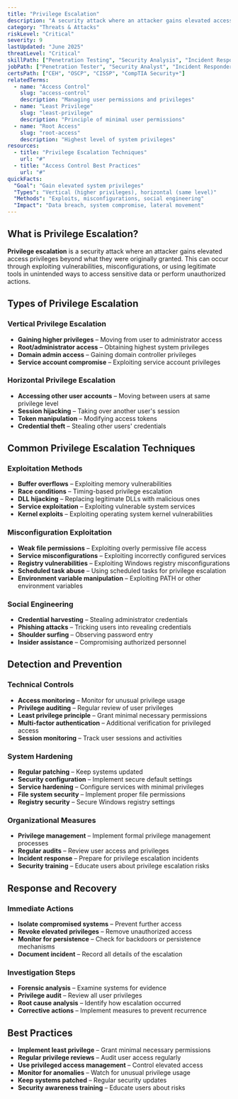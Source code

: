 ```yaml
---
title: "Privilege Escalation"
description: "A security attack where an attacker gains elevated access privileges beyond what they were originally granted, often to access sensitive data or perform unauthorized actions"
category: "Threats & Attacks"
riskLevel: "Critical"
severity: 9
lastUpdated: "June 2025"
threatLevel: "Critical"
skillPath: ["Penetration Testing", "Security Analysis", "Incident Response", "System Administration"]
jobPath: ["Penetration Tester", "Security Analyst", "Incident Responder", "System Administrator"]
certsPath: ["CEH", "OSCP", "CISSP", "CompTIA Security+"]
relatedTerms:
  - name: "Access Control"
    slug: "access-control"
    description: "Managing user permissions and privileges"
  - name: "Least Privilege"
    slug: "least-privilege"
    description: "Principle of minimal user permissions"
  - name: "Root Access"
    slug: "root-access"
    description: "Highest level of system privileges"
resources:
  - title: "Privilege Escalation Techniques"
    url: "#"
  - title: "Access Control Best Practices"
    url: "#"
quickFacts:
  "Goal": "Gain elevated system privileges"
  "Types": "Vertical (higher privileges), horizontal (same level)"
  "Methods": "Exploits, misconfigurations, social engineering"
  "Impact": "Data breach, system compromise, lateral movement"
---
```


## What is Privilege Escalation?

**Privilege escalation** is a security attack where an attacker gains elevated access privileges beyond what they were originally granted. This can occur through exploiting vulnerabilities, misconfigurations, or using legitimate tools in unintended ways to access sensitive data or perform unauthorized actions.

## Types of Privilege Escalation

### **Vertical Privilege Escalation**
- **Gaining higher privileges** – Moving from user to administrator access
- **Root/administrator access** – Obtaining highest system privileges
- **Domain admin access** – Gaining domain controller privileges
- **Service account compromise** – Exploiting service account privileges

### **Horizontal Privilege Escalation**
- **Accessing other user accounts** – Moving between users at same privilege level
- **Session hijacking** – Taking over another user's session
- **Token manipulation** – Modifying access tokens
- **Credential theft** – Stealing other users' credentials

## Common Privilege Escalation Techniques

### **Exploitation Methods**
- **Buffer overflows** – Exploiting memory vulnerabilities
- **Race conditions** – Timing-based privilege escalation
- **DLL hijacking** – Replacing legitimate DLLs with malicious ones
- **Service exploitation** – Exploiting vulnerable system services
- **Kernel exploits** – Exploiting operating system kernel vulnerabilities

### **Misconfiguration Exploitation**
- **Weak file permissions** – Exploiting overly permissive file access
- **Service misconfigurations** – Exploiting incorrectly configured services
- **Registry vulnerabilities** – Exploiting Windows registry misconfigurations
- **Scheduled task abuse** – Using scheduled tasks for privilege escalation
- **Environment variable manipulation** – Exploiting PATH or other environment variables

### **Social Engineering**
- **Credential harvesting** – Stealing administrator credentials
- **Phishing attacks** – Tricking users into revealing credentials
- **Shoulder surfing** – Observing password entry
- **Insider assistance** – Compromising authorized personnel

## Detection and Prevention

### **Technical Controls**
- **Access monitoring** – Monitor for unusual privilege usage
- **Privilege auditing** – Regular review of user privileges
- **Least privilege principle** – Grant minimal necessary permissions
- **Multi-factor authentication** – Additional verification for privileged access
- **Session monitoring** – Track user sessions and activities

### **System Hardening**
- **Regular patching** – Keep systems updated
- **Security configuration** – Implement secure default settings
- **Service hardening** – Configure services with minimal privileges
- **File system security** – Implement proper file permissions
- **Registry security** – Secure Windows registry settings

### **Organizational Measures**
- **Privilege management** – Implement formal privilege management processes
- **Regular audits** – Review user access and privileges
- **Incident response** – Prepare for privilege escalation incidents
- **Security training** – Educate users about privilege escalation risks

## Response and Recovery

### **Immediate Actions**
- **Isolate compromised systems** – Prevent further access
- **Revoke elevated privileges** – Remove unauthorized access
- **Monitor for persistence** – Check for backdoors or persistence mechanisms
- **Document incident** – Record all details of the escalation

### **Investigation Steps**
- **Forensic analysis** – Examine systems for evidence
- **Privilege audit** – Review all user privileges
- **Root cause analysis** – Identify how escalation occurred
- **Corrective actions** – Implement measures to prevent recurrence

## Best Practices

- **Implement least privilege** – Grant minimal necessary permissions
- **Regular privilege reviews** – Audit user access regularly
- **Use privileged access management** – Control elevated access
- **Monitor for anomalies** – Watch for unusual privilege usage
- **Keep systems patched** – Regular security updates
- **Security awareness training** – Educate users about risks 